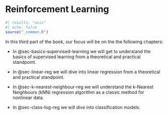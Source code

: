 # Reinforcement Learning {#sec-rl .unnumbered}

```r
#| results: "asis"
#| echo: false
source("_common.R")
```

In this third part of the book, our focus will be on the the following chapters:

-   In @sec-basics-supervised-learning we will get to understand the basics of supervised learning from a theoretical and practical standpoint.

-   In @sec-linear-reg we will dive into linear regression from a theoretical and practical standpoint.

-   In @sec-k-nearest-neighbour-reg we will understand the k-Nearest Neighbours (kNN) regression algorithm as a classic method for nonlinear data.

-   In @sec-class-log-reg we will dive into classification models.
